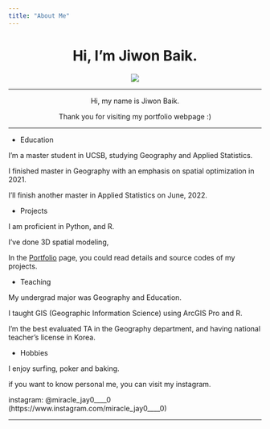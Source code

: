 ```yaml
---
title: "About Me"
---
```

  
<center>
# Hi, I'm Jiwon Baik.
![](img/profile.jpg)

  
  
---

Hi, my name is Jiwon Baik.

Thank you for visiting my portfolio webpage :)

---

</center>


* Education

I'm a master student in UCSB, studying Geography and Applied Statistics.

I finished master in Geography with an emphasis on spatial optimization in 2021.

I'll finish another master in Applied Statistics on June, 2022.


* Projects

I am proficient in Python, and R.

I've done 3D spatial modeling, 

In the [Portfolio](https://JiwonBaik96.github.io/portfolio.html) page, you could read details and source codes of my projects.


* Teaching 

My undergrad major was Geography and Education. 

I taught GIS (Geographic Information Science) using ArcGIS Pro and R. 

I'm the best evaluated TA in the Geography department, and having national teacher's license in Korea.


* Hobbies

I enjoy surfing, poker and baking.

if you want to know personal me, you can visit my instagram.

instagram: @miracle_jay0____0
(https://www.instagram.com/miracle_jay0____0)

---
